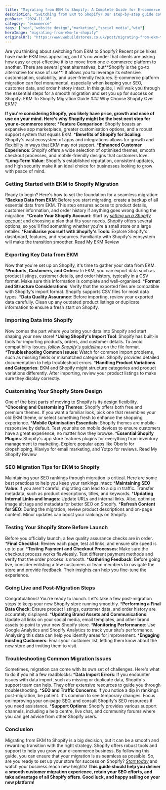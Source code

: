 ```yaml
---
title: "Migrating from EKM to Shopify: A Complete Guide for E-commerce Success in 2025"
description: "Switching from EKM to Shopify? Our step-by-step guide covers everything you need to know for a smooth migration, from data transfer to SEO tips."
pubDate: "2024-11-16"
category: "ecommerce"
tags: ["seo","website design","marketing","social media","wix"]
heroImage: "migrating-from-ekm-to-shopify"
originalUrl: "https://www.webuildstores.co.uk/post/migrating-from-ekm-to-shopify"
---
```




<BlogHeroImage src={heroImage} alt="Migrating from EKM to Shopify: A Complete Guide for E-commerce Success in 2025" />
Are you thinking about switching from EKM to Shopify? Recent price hikes have made EKM less appealing, and it's no wonder that clients are asking how easy or cost-effective it is to move from one e-commerce platform to another.
There are several great alternatives, but**Shopify is the go-to alternative for ease of use**. It allows you to leverage its extensive customisation, scalability, and user-friendly features.
E-commerce platform migration can feel monumental, especially when keeping your SEO, customer data, and order history intact. In this guide, I will walk you through the essential steps for a smooth migration and set you up for success on Shopify.
EKM To Shopify Migration Guide
### Why Choose Shopify Over EKM?

**If you're considering Shopify, you likely have price, growth and ease of use on your mind. Here's why Shopify might be the best next step for your e-commerce store:**
 ***Feature Comparison**: Shopify boasts an expansive app marketplace, greater customisation options, and a robust support system that equals EKM.
 ***Benefits of Shopify for Scaling**: Shopify's vast ecosystem of apps and integrations allows for growth and flexibility in ways that EKM may not support.
 ***Enhanced Customer Experience**: Shopify offers a wide selection of optimised themes, smooth checkout processes, and mobile-friendly designs that customers love.
 ***Long-Term Value**: Shopify's established reputation, consistent updates, and high security make it an ideal choice for businesses looking to grow with peace of mind.
### Getting Started with EKM to Shopify Migration
Ready to begin? Here's how to set the foundation for a seamless migration:
 ***Backup Data from EKM**: Before you start migrating, create a backup of all essential data from EKM. This step ensures access to product details, customer information, and order history if anything goes wrong during the migration.
 ***Create Your Shopify Account**: Start by [_setting up a Shopify account_](https://www.shopify.com/?ref=storebuilder-limited) and choosing a plan that fits your needs. Shopify offers several options, so you'll find something whether you're a small store or a large retailer.
 ***Familiarise yourself with Shopify's Tools**: Explore Shopify's dashboard, features, and resources. Familiarity with Shopify's ecosystem will make the transition smoother.
[](https://www.webuildstores.co.uk/ekm-review)
Read My EKM Review
### Exporting Key Data from EKM
Now that you're set up on Shopify, it's time to gather your data from EKM.
 ***Products, Customers, and Orders**: In EKM, you can export data such as product listings, customer details, and order history, typically in a CSV format. Make sure this information is complete and well-organised.
 ***Format and Structure Considerations**: Verify that the exported files are compatible with Shopify's import format. Shopify supports CSV files for most data types.
 ***Data Quality Assurance**: Before importing, review your exported data carefully. Clean up any outdated product listings or duplicate information to ensure a fresh start on Shopify.
### Importing Data into Shopify
Now comes the part where you bring your data into Shopify and start shaping your new store!
 ***Using Shopify's Import Tool**: Shopify has built-in tools for importing products, orders, and customer details. To avoid compatibility issues, [_follow Shopify's guidelines_](https://help.shopify.com/en/manual/migrating-to-shopify) on the file format.
 ***Troubleshooting Common Issues**: Watch for common import problems, such as missing fields or mismatched categories. Shopify provides detailed documentation to help troubleshoot errors.
 ***Handling Product Variations and Categories**: EKM and Shopify might structure categories and product variations differently. After importing, review your product listings to make sure they display correctly.
### Customising Your Shopify Store Design
One of the best parts of moving to Shopify is its design flexibility.
 ***Choosing and Customising Themes**: Shopify offers both free and premium themes. If you want a familiar look, pick one that resembles your old EKM theme, or select something fresh to enhance the shopping experience.
 ***Mobile Optimisation Essentials**: Shopify themes are mobile-responsive by default. Test your site on mobile devices to ensure customers have a great experience, no matter how they browse.
 ***Essential Shopify Plugins**: Shopify's app store features plugins for everything from inventory management to marketing. Explore popular apps like Oberlo for dropshipping, Klaviyo for email marketing, and Yotpo for reviews.
[](https://www.webuildstores.co.uk/shopify-review)
Read My Shopify Review
### SEO Migration Tips for EKM to Shopify
Maintaining your SEO rankings through migration is critical. Here are some best practices to help you keep your rankings intact:
 ***Maintaining SEO Value**: If you aren't careful, migrating can lead to a dip in traffic. Transfer metadata, such as product descriptions, titles, and keywords.
 ***Updating Internal Links and Images**: Update URLs and internal links. Also, optimise image alt tags and metadata for better SEO on Shopify.
 ***Refresh Content for SEO**: During the migration, review product descriptions and on-page content. Minor updates can boost your rankings on Shopify.
### Testing Your Shopify Store Before Launch
Before you officially launch, a few quality assurance checks are in order.
 ***Final Checklist**: Review each page, test all links, and ensure site speed is up to par.
 ***Testing Payment and Checkout Processes**: Make sure the checkout process works flawlessly. Test different payment methods and verify that the order process is smooth.
 ***Gathering Feedback**: Before going live, consider enlisting a few customers or team members to navigate the store and provide feedback. Their insights can help you fine-tune the experience.
### Going Live and Post-Migration Steps
Congratulations! You're ready to launch. Let's take a few post-migration steps to keep your new Shopify store running smoothly.
 ***Performing a Final Data Check**: Ensure product listings, customer data, and order history are accurately displayed.
 ***Updating Brand Assets and Communications**: Update all links on your social media, email templates, and other brand assets to point to your new Shopify store.
 ***Monitoring Performance**: Use Google Analytics and Shopify Analytics to track your site's performance. Analysing this data can help you identify areas for improvement.
 ***Engaging Existing Customers**: Email your customer list, letting them know about the new store and inviting them to visit.
### Troubleshooting Common Migration Issues
Sometimes, migration can come with its own set of challenges. Here's what to do if you hit a few roadblocks:
 ***Data Import Errors**: If you encounter issues with data import, such as missing or duplicate data, Shopify's support team can help. They offer extensive resources to guide you through troubleshooting.
 ***SEO and Traffic Concerns**: If you notice a dip in rankings post-migration, be patient. It's common to see temporary changes. Focus on improving your on-page SEO, and consult Shopify's SEO resources if you need assistance.
 ***Support Options**: Shopify provides various support channels, including a help centre, live chat, and community forums where you can get advice from other Shopify users.
### Conclusion
Migrating from EKM to Shopify is a big decision, but it can be a smooth and rewarding transition with the right strategy.
Shopify offers robust tools and support to help you grow your e-commerce business. By following this guide, you can ensure that your migration is as seamless as possible. So, are you ready to set up your store for success on Shopify? [_Start today_](https://www.webuildstores.co.uk/contact) and watch your business reach new heights!
**This guide should help you deliver a smooth customer migration experience, retain your SEO efforts, and take advantage of all Shopify offers. Good luck, and happy selling on your new platform!**

